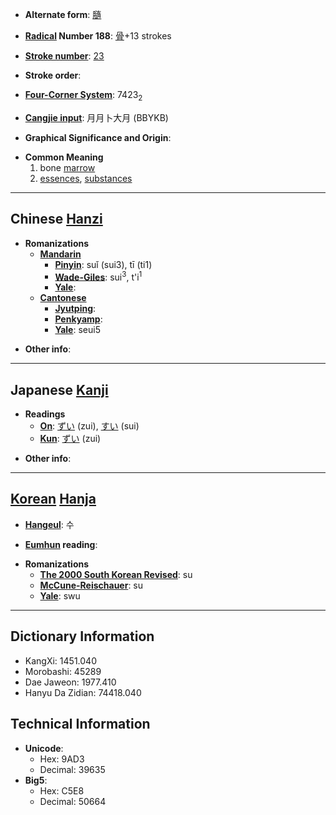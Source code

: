 * '''Alternate form''': [[膸]]

* '''[[Wiktionary:Chinese radical index| Radical]] Number 188''': [[Wiktionary:Chinese radical index 骨|骨]]+13 strokes

* '''[[Wiktionary:Chinese total strokes index|Stroke number]]''': [[Wiktionary:Chinese total strokes index 23|23]]

* '''Stroke order''': 

* '''[[Wiktionary:Chinese four corner index|Four-Corner System]]''': 7423<sub>2</sub>

* '''[[Wiktionary:Chinese Cangjie index|Cangjie input]]''': 月月卜大月 (BBYKB)

* '''Graphical Significance and Origin''': 

* '''Common Meaning'''
*# bone [[marrow]]
*# [[essence]]s, [[substance]]s

----

== Chinese [[Hanzi]] ==

* '''Romanizations'''
** '''[[Mandarin]]'''
*** '''[[Pinyin]]''': suǐ (sui3), tī (ti1)
*** '''[[Wade-Giles]]''': sui<sup>3</sup>, t'i<sup>1</sup>
*** '''[[Yale]]''': 
** '''[[Cantonese]]'''
*** '''[[Jyutping]]''':
*** '''[[Penkyamp]]''': 
*** '''[[Yale]]''': seui5

* '''Other info''': 

----

== Japanese [[Kanji]] ==

* '''Readings'''
** '''[[On]]''': [[ずい]] (zui), [[すい]] (sui)
** '''[[Kun]]''': [[ずい]] (zui)

* '''Other info''':  

----

== [[Korean]] [[Hanja]] ==

* '''[[Hangeul]]''': 수

* '''[[Eumhun]] reading''': 

* '''Romanizations'''
** '''[[The 2000 South Korean Revised Romanization|The 2000 South Korean Revised]]''': su
** '''[[McCune-Reischauer]]''': su
** '''[[Yale]]''': swu

----

== Dictionary Information ==

* KangXi: 1451.040
* Morobashi: 45289
* Dae Jaweon: 1977.410
* Hanyu Da Zidian: 74418.040

== Technical Information ==

* '''Unicode''':
** Hex: 9AD3
** Decimal: 39635
* '''Big5''':
** Hex: C5E8
** Decimal: 50664